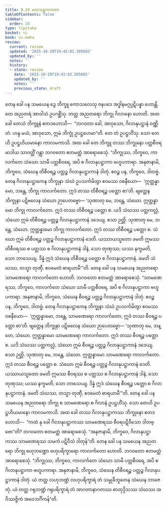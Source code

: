 ```yaml
---
title: 8.24 မတသန္တကကထာ
tableOfContents: false
sidebar:
  order: 24
type: tipitaka
basket: vi
book: vi-maha
review:
  current: review
  updated: '2025-10-20T19:42:02.505602'
  updated_by: ''
  notes: ''
  history:
  - state: review
    date: '2025-10-20T19:42:02.505602'
    updated_by: ''
    notes: ''
    previous_state: draft
---
```



<DynamicBreadcrumb />


<ReviewStatus review={frontmatter.review} showDetails={true} />

<HypothesisAnnotation frontmatter={frontmatter} />

<Division number="367" book="vi-maha" e="ch" v="3" p="419">

<Paragraph number="1707" book="vi-maha">
တေန ခေါ ပန သမယေန ဒွေ ဘိက္ခူ ကောသလေသု ဇနပဒေ အဒ္ဓါနမဂ္ဂပ္ပဋိပန္နာ ဟောန္တိ. တေ အညတရံ အာဝါသံ ဥပဂစ္ဆိံသု. တတ္ထ အညတရော ဘိက္ခု ဂိလာနော ဟောတိ. အထ ခေါ တေသံ ဘိက္ခူနံ ဧတဒဟောသိ—  “ဘဂဝတာ ခေါ, အာဝုသော, ဂိလာနုပဋ္ဌာနံ ဝဏ္ဏိတံ. ဟန္ဒ မယံ, အာဝုသော, ဣမံ ဘိက္ခုံ ဥပဋ္ဌဟေမာ”တိ. တေ တံ ဥပဋ္ဌဟိံသု. သော တေဟိ ဥပဋ္ဌဟိယမာနော ကာလမကာသိ. အထ ခေါ တေ ဘိက္ခူ တဿ ဘိက္ခုနော ပတ္တစီဝရမာဒါယ သာဝတ္ထိံ ဂန္တွာ ဘဂဝတော ဧတမတ္ထံ အာရောစေသုံ. “ဘိက္ခုဿ, ဘိက္ခဝေ, ကာလင်္ကတေ သံဃော သာမီ ပတ္တစီဝရေ, အပိ စ ဂိလာနုပဋ္ဌာကာ ဗဟူပကာရာ. အနုဇာနာမိ, ဘိက္ခဝေ, သံဃေန တိစီဝရဉ္စ ပတ္တဉ္စ ဂိလာနုပဋ္ဌာကာနံ ဒါတုံ. ဧဝဉ္စ ပန, ဘိက္ခဝေ, ဒါတဗ္ဗံ. တေန ဂိလာနုပဋ္ဌာကေန ဘိက္ခုနာ သံဃံ ဥပသင်္ကမိတွာ ဧဝမဿ ဝစနီယော—  ‘ဣတ္ထန္နာမော, ဘန္တေ, ဘိက္ခု ကာလင်္ကတော. ဣဒံ တဿ တိစီဝရဉ္စ ပတ္တော စာ’တိ. ဗျတ္တေန ဘိက္ခုနာ ပဋိဗလေန သံဃော ဉာပေတဗ္ဗော—
</Paragraph>

<Paragraph number="1708" book="vi-maha">
‘သုဏာတု မေ, ဘန္တေ, သံဃော. ဣတ္ထန္နာမော ဘိက္ခု ကာလင်္ကတော. ဣဒံ တဿ တိစီဝရဉ္စ ပတ္တော စ. ယဒိ သံဃဿ ပတ္တကလ္လံ, သံဃော ဣမံ တိစီဝရဉ္စ ပတ္တဉ္စ ဂိလာနုပဋ္ဌာကာနံ ဒဒေယျ. ဧသာ ဉတ္တိ.
</Paragraph>

<Paragraph number="1709" book="vi-maha">
သုဏာတု မေ, ဘန္တေ, သံဃော. ဣတ္ထန္နာမော ဘိက္ခု ကာလင်္ကတော. ဣဒံ တဿ တိစီဝရဉ္စ ပတ္တော စ. သံဃော ဣမံ တိစီဝရဉ္စ ပတ္တဉ္စ ဂိလာနုပဋ္ဌာကာနံ ဒေတိ. ယဿာယသ္မတော ခမတိ ဣမဿ တိစီဝရဿ စ ပတ္တဿ စ ဂိလာနုပဋ္ဌာကာနံ ဒါနံ, သော တုဏှဿ; ယဿ နက္ခမတိ, သော ဘာသေယျ.
</Paragraph>

<Paragraph number="1710" book="vi-maha">
ဒိန္နံ ဣဒံ သံဃေန တိစီဝရဉ္စ ပတ္တော စ ဂိလာနုပဋ္ဌာကာနံ. ခမတိ သံဃဿ, တသ္မာ တုဏှီ, ဧဝမေတံ ဓာရယာမီ’”တိ.
</Paragraph>

</Division>
<Division number="368" book="vi-maha" e="ch" v="3" p="420">

<Paragraph number="1711" book="vi-maha">
တေန ခေါ ပန သမယေန အညတရော သာမဏေရော ကာလင်္ကတော ဟောတိ. ဘဂဝတော ဧတမတ္ထံ အာရောစေသုံ. “သာမဏေရဿ, ဘိက္ခဝေ, ကာလင်္ကတေ သံဃော သာမီ ပတ္တစီဝရေ, အပိ စ ဂိလာနုပဋ္ဌာကာ ဗဟူပကာရာ. အနုဇာနာမိ, ဘိက္ခဝေ, သံဃေန စီဝရဉ္စ ပတ္တဉ္စ ဂိလာနုပဋ္ဌာကာနံ ဒါတုံ. ဧဝဉ္စ ပန, ဘိက္ခဝေ, ဒါတဗ္ဗံ. တေန ဂိလာနုပဋ္ဌာကေန ဘိက္ခုနာ သံဃံ ဥပသင်္ကမိတွာ ဧဝမဿ ဝစနီယော—  ‘ဣတ္ထန္နာမော, ဘန္တေ, သာမဏေရော ကာလင်္ကတော, ဣဒံ တဿ စီဝရဉ္စ ပတ္တော စာ’တိ. ဗျတ္တေန ဘိက္ခုနာ ပဋိဗလေန သံဃော ဉာပေတဗ္ဗော—
</Paragraph>

<Paragraph number="1712" book="vi-maha">
‘သုဏာတု မေ, ဘန္တေ, သံဃော. ဣတ္ထန္နာမော သာမဏေရော ကာလင်္ကတော. ဣဒံ တဿ စီဝရဉ္စ ပတ္တော စ. ယဒိ သံဃဿ ပတ္တကလ္လံ, သံဃော ဣမံ စီဝရဉ္စ ပတ္တဉ္စ ဂိလာနုပဋ္ဌာကာနံ ဒဒေယျ. ဧသာ ဉတ္တိ.
</Paragraph>

<Paragraph number="1713" book="vi-maha">
သုဏာတု မေ, ဘန္တေ, သံဃော. ဣတ္ထန္နာမော သာမဏေရော ကာလင်္ကတော. ဣဒံ တဿ စီဝရဉ္စ ပတ္တော စ. သံဃော ဣမံ စီဝရဉ္စ ပတ္တဉ္စ ဂိလာနုပဋ္ဌာကာနံ ဒေတိ. ယဿာယသ္မတော ခမတိ ဣမဿ စီဝရဿ စ ပတ္တဿ စ ဂိလာနုပဋ္ဌာကာနံ ဒါနံ, သော တုဏှဿ; ယဿ နက္ခမတိ, သော ဘာသေယျ.
</Paragraph>

<Paragraph number="1714" book="vi-maha">
ဒိန္နံ ဣဒံ သံဃေန စီဝရဉ္စ ပတ္တော စ ဂိလာနုပဋ္ဌာကာနံ. ခမတိ သံဃဿ, တသ္မာ တုဏှီ, ဧဝမေတံ ဓာရယာမီ’”တိ.
</Paragraph>

</Division>
<Division number="369" book="vi-maha" e="ch" v="3" p="420">

<Paragraph number="1715" book="vi-maha">
တေန ခေါ ပန သမယေန အညတရော ဘိက္ခု စ သာမဏေရော စ ဂိလာနံ ဥပဋ္ဌဟိံသု. သော တေဟိ ဥပဋ္ဌဟိယမာနော ကာလမကာသိ. အထ ခေါ တဿ ဂိလာနုပဋ္ဌာကဿ ဘိက္ခုနော ဧတဒဟောသိ—  “ကထံ နု ခေါ ဂိလာနုပဋ္ဌာကဿ သာမဏေရဿ စီဝရပဋိဝီသော ဒါတဗ္ဗော”တိ? ဘဂဝတော ဧတမတ္ထံ အာရောစေသုံ. “အနုဇာနာမိ, ဘိက္ခဝေ, ဂိလာနုပဋ္ဌာကဿ သာမဏေရဿ သမကံ ပဋိဝီသံ ဒါတုန်”တိ.
</Paragraph>

<Paragraph number="1716" book="vi-maha">
တေန ခေါ ပန သမယေန အညတရော ဘိက္ခု ဗဟုဘဏ္ဍော ဗဟုပရိက္ခာရော ကာလင်္ကတော ဟောတိ. ဘဂဝတော ဧတမတ္ထံ အာရောစေသုံ. “ဘိက္ခုဿ, ဘိက္ခဝေ, ကာလင်္ကတေ သံဃော သာမီ ပတ္တစီဝရေ, အပိ စ ဂိလာနုပဋ္ဌာကာ ဗဟူပကာရာ. အနုဇာနာမိ, ဘိက္ခဝေ, သံဃေန တိစီဝရဉ္စ ပတ္တဉ္စ ဂိလာနုပဋ္ဌာကာနံ ဒါတုံ. ယံ တတ္ထ လဟုဘဏ္ဍံ လဟုပရိက္ခာရံ တံ သမ္မုခီဘူတေန သံဃေန ဘာဇေတုံ. ယံ တတ္ထ ဂရုဘဏ္ဍံ ဂရုပရိက္ခာရံ တံ အာဂတာနာဂတဿ စာတုဒ္ဒိသဿ သံဃဿ အဝိဿဇ္ဇိကံ အဝေဘင်္ဂိကန်”တိ.
</Paragraph>
</Division>